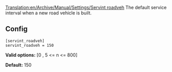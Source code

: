 [[Translation:en/Archive/Manual/Settings/Servint roadveh]]
The default service interval when a new road vehicle is built.

== Config ==

<pre>
[servint_roadveh]
servint_roadveh = 150
</pre>

'''Valid options:''' [0 , 5 <= n <= 800]

'''Default:''' 150